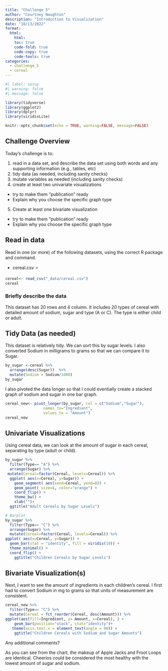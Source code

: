 ```yaml
---
title: "Challenge 5"
author: "Courtney Naughton"
description: "Introduction to Visualization"
date: "10/13/2022"
format:
  html:
    html:
    toc: true
    code-fold: true
    code-copy: true
    code-tools: true
categories:
  - challenge_5
  - cereal
---
```


```r
#| label: setup
#| warning: false
#| message: false

library(tidyverse)
library(ggplot2)
library(dplyr)
library(viridisLite)

knitr::opts_chunk$set(echo = TRUE, warning=FALSE, message=FALSE)
```

## Challenge Overview

Today's challenge is to:

1)  read in a data set, and describe the data set using both words and any supporting information (e.g., tables, etc)
2)  tidy data (as needed, including sanity checks)
3)  mutate variables as needed (including sanity checks)
4)  create at least two univariate visualizations
   - try to make them "publication" ready
   - Explain why you choose the specific graph type
5)  Create at least one bivariate visualization
   - try to make them "publication" ready
   - Explain why you choose the specific graph type

## Read in data

Read in one (or more) of the following datasets, using the correct R package and command.

-   cereal.csv ⭐


```r
cereal<- read_csv("_data/cereal.csv")
cereal
```

### Briefly describe the data
This dataset has 20 rows and 4 column. It includes 20 types of cereal with detailed amount of sodium, sugar and type (A or C). The type is either child or adult.

## Tidy Data (as needed)

This dataset is relatively tidy. We can sort this by sugar levels. I also converted Sodium in milligrams to grams so that we can compare it to Sugar.

```r
by_sugar <-cereal %>% 
  arrange(desc(Sugar))  %>%
  mutate(Sodium = Sodium/1000)
by_sugar

```

I also pivoted the data longer so that I could eventially create a stacked graph of sodium and sugar in one bar graph.

```r
cereal_new<- pivot_longer(by_sugar, col = c("Sodium","Sugar"),
                 names_to="Ingredient",
                 values_to = "Amount")
cereal_new

```

## Univariate Visualizations
Using cereal data, we can look at the amount of sugar in each cereal, separating by type (adult or child).


```r
by_sugar %>%
  filter(Type== "A") %>% 
  arrange(Sugar) %>%   
 mutate(Cereal=factor(Cereal, levels=Cereal)) %>%
  ggplot( aes(x=Cereal, y=Sugar)) +
    geom_segment( aes(xend=Cereal, yend=0)) +
    geom_point( size=4, color="orange") +
    coord_flip() +
    theme_bw() +
    xlab("")+
  ggtitle("Adult Cereals by Sugar Levels")

# Barplot
by_sugar %>%
  filter(Type== "C") %>% 
  arrange(Sugar) %>%   
  mutate(Cereal=factor(Cereal, levels=Cereal)) %>%
ggplot( aes(x=Cereal, y=Sugar)) + 
  geom_bar(stat = "identity", fill = viridis(10)) +
  theme_minimal() +
  coord_flip() +
    ggtitle("Children Cereals by Sugar Levels")
```



## Bivariate Visualization(s)

Next, I want to see the amount of ingredients in each children's cereal. I first had to convert Sodium in mg to grams so that units of measurement are consistent.
```r
cereal_new %>%
  filter(Type== "C") %>% 
  mutate(Cereal = fct_reorder(Cereal, desc(Amount))) %>%
ggplot(aes(fill=Ingredient, y= Amount, x=Cereal), ) + 
    geom_bar(position="stack", stat="identity")+
   theme(axis.text.x = element_text(angle = 90)) +
    ggtitle("Children Cereals with Sodium and Sugar Amounts")
```

Any additional comments?

As you can see from the chart, the makeup of Apple Jacks and Froot Loops are identical. Cheerios could be considered the most healthy with the lowest amount of sugar and sodium.
